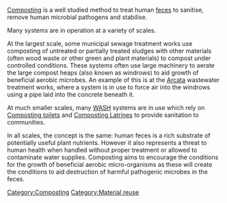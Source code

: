 [[Composting]] is a well studied method to treat human [[feces]] to sanitise, remove human microbial pathogens and stabilise.

Many systems are in operation at a variety of scales.

At the largest scale, some municipal sewage treatment works use composting of untreated or partially treated sludges with other materials (often wood waste or other green and plant materials) to compost under controlled conditions.  These systems often use large machinery to aerate the large compost heaps (also known as windrows) to aid growth of beneficial aerobic microbes.  An example of this is at the [[Arcata_marsh_compost|Arcata]] wastewater treatment works, where a system is in use to force air into the windrows using a pipe laid into the concrete beneath it.

At much smaller scales, many [[WASH]] systems are in use which rely on [[Composting toilets]] and [[Composting Latrines]] to provide sanitation to communities.

In all scales, the concept is the same: human feces is a rich substrate of potentially useful plant nutrients.  However it also represents a threat to human health when handled without proper treatment or allowed to contaminate water supplies.  Composting aims to encourage the conditions for the growth of beneficial aerobic micro-organisms as these will create the conditions to aid destruction of harmful pathogenic microbes in the feces.

[[Category:Composting]]
[[Category:Material reuse]]